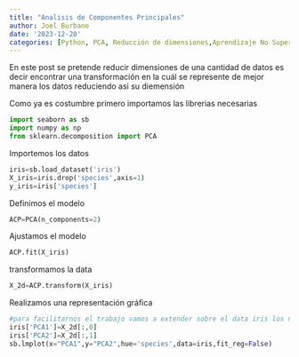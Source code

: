```yaml
---
title: "Analisis de Componentes Principales"
author: Joel Burbano
date: '2023-12-20'
categories: [Python, PCA, Reducción de dimensiones,Aprendizaje No Supervisado]
---
```


En este post se pretende reducir dimensiones de una cantidad de datos es decir encontrar una transformación en la cuál se represente de mejor manera los datos reduciendo asi su diemensión

Como ya es costumbre primero importamos las librerias necesarias

```python
import seaborn as sb 
import numpy as np
from sklearn.decomposition import PCA

```

Importemos los datos 

```python
iris=sb.load_dataset('iris')
X_iris=iris.drop('species',axis=1)
y_iris=iris['species']
```

Definimos el modelo

```python
ACP=PCA(n_components=2)
```

Ajustamos el modelo

```python
ACP.fit(X_iris)
```

transformamos la data 
```python
X_2d=ACP.transform(X_iris)
```

Realizamos una representación gráfica

```python
#para facilitarnos el trabajo vamos a extender sobre el data iris los nuevos ejes encontrados
iris['PCA1']=X_2d[:,0]
iris['PCA2']=X_2d[:,1]
sb.lmplot(x="PCA1",y="PCA2",hue='species',data=iris,fit_reg=False)
```


